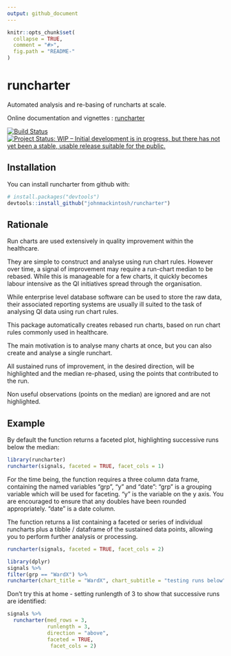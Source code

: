 ```yaml
---
output: github_document
---
```


<!-- README.md is generated from README.Rmd. Please edit that file -->

```r
knitr::opts_chunk$set(
  collapse = TRUE,
  comment = "#>",
  fig.path = "README-"
)
```

# runcharter

Automated analysis and re-basing of  runcharts at scale.

Online documentation and vignettes : [runcharter](https://www.johnmackintosh.com/runcharter/)

[![Build Status](https://travis-ci.org/johnmackintosh/runcharter.svg?branch=Master)](https://travis-ci.org/johnmackintosh/runcharter)
[![Project Status: WIP – Initial development is in progress, but there has not yet been a stable, usable release suitable for the public.](https://www.repostatus.org/badges/latest/wip.svg)](https://www.repostatus.org/#wip)



## Installation

You can install runcharter from github with:

```r
# install.packages("devtools")
devtools::install_github("johnmackintosh/runcharter")
```

## Rationale

Run charts are used extensively in quality improvement within the healthcare.

They are simple to construct and analyse using run chart rules.
However over time, a signal of improvement may require a run-chart median to be rebased.
While this is manageable for a few charts, it quickly becomes labour intensive as the QI initiatives spread through the organisation. 

While enterprise level database software can be used to store the raw data, their associated reporting systems are usually ill suited to the task of analysing QI data using run chart rules.


This package automatically creates rebased run charts, based on run chart rules commonly used in healthcare.

The main motivation is to analyse many charts at once, but you can also create and analyse a single runchart.

All sustained runs of improvement, in the desired direction, will be highlighted and the median re-phased, using the points that contributed to the run. 

Non useful observations (points on the median) are ignored and are not highlighted. 



## Example

By default the function returns a faceted plot, highlighting successive runs below the median:

```r
library(runcharter)
runcharter(signals, faceted = TRUE, facet_cols = 1)
```


For the time being, the function requires a three column data frame, containing the named variables "grp", "y" and "date":
 "grp" is a grouping variable which will be used for faceting. 
 "y" is the variable on the y axis. 
 You are encouraged to ensure that any doubles have been rounded appropriately.
 "date" is a date column.
 
 The function returns a list containing a faceted  or series of individual runcharts plus a tibble / dataframe of  the sustained data points, allowing you to perform further analysis or processing. 
 


```r

runcharter(signals, faceted = TRUE, facet_cols = 2)

```


```r
library(dplyr)
signals %>%
filter(grp == "WardX") %>%
runcharter(chart_title = "WardX", chart_subtitle = "testing runs below")
```




Don't try this at home - setting runlength of 3 to show that successive runs are identified:

```r

signals %>% 
  runcharter(med_rows = 3,
             runlength = 3, 
             direction = "above",
             faceted = TRUE,
              facet_cols = 2)
```


